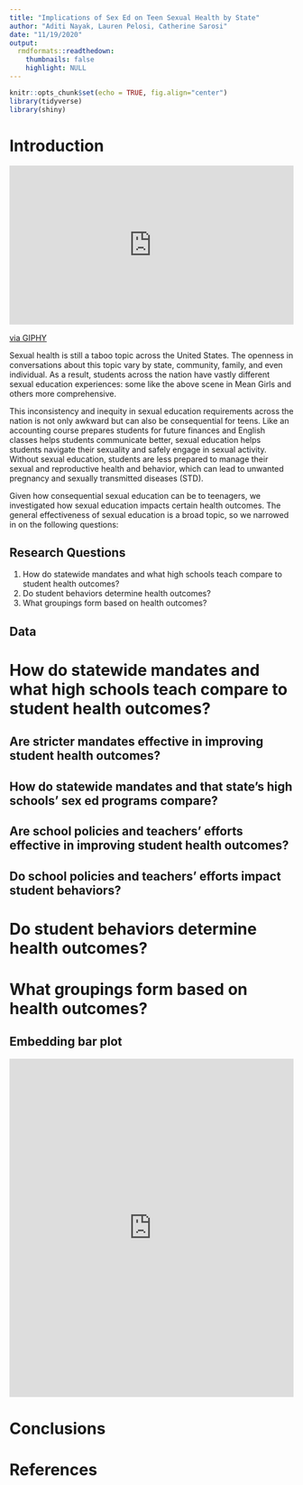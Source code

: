 ```yaml
---
title: "Implications of Sex Ed on Teen Sexual Health by State"
author: "Aditi Nayak, Lauren Pelosi, Catherine Sarosi"
date: "11/19/2020"
output:
  rmdformats::readthedown:
    thumbnails: false
    highlight: NULL
---
```


```r
knitr::opts_chunk$set(echo = TRUE, fig.align="center")
library(tidyverse)
library(shiny)
```

# Introduction

<div style="width:100%;height:0;padding-bottom:56%;position:relative;"><iframe src="https://giphy.com/embed/3o7aTDP5aDFogC5KmY" width="100%" height="100%" style="position:absolute" frameBorder="0" class="giphy-embed" allowFullScreen></iframe></div><p><a href="https://giphy.com/gifs/filmeditor-movie-mean-girls-3o7aTDP5aDFogC5KmY">via GIPHY</a></p>

Sexual health is still a taboo topic across the United States. The openness in conversations about this topic vary by state, community, family, and even individual. As a result, students across the nation have vastly different sexual education experiences: some like the above scene in Mean Girls and others more comprehensive. 

This inconsistency and inequity in sexual education requirements across the nation is not only awkward but can also be consequential for teens. Like an accounting course prepares students for future finances and English classes helps students communicate better, sexual education helps students navigate their sexuality and safely engage in sexual activity. Without sexual education, students are less prepared to manage their sexual and reproductive health and behavior, which can lead to unwanted pregnancy and sexually transmitted diseases (STD).

Given how consequential sexual education can be to teenagers, we investigated how sexual education impacts certain health outcomes. The general effectiveness of sexual education is a broad topic, so we narrowed in on the following questions:

## Research Questions
(1) How do statewide mandates and what high schools teach compare to student health outcomes?
(2) Do student behaviors determine health outcomes?
(3) What groupings form based on health outcomes?

## Data

# How do statewide mandates and what high schools teach compare to student health outcomes?

## Are stricter mandates effective in improving student health outcomes?
## How do statewide mandates and that state’s high schools’ sex ed programs compare?
## Are school policies and teachers’ efforts effective in improving student health outcomes?
## Do school policies and teachers’ efforts impact student behaviors?

# Do student behaviors determine health outcomes?

# What groupings form based on health outcomes?

## Embedding bar plot 

<iframe height="600" width="100%" frameborder="no" title="Increase in Global Temperature" src="https://anayak23.shinyapps.io/Blog_library_Fauci_lauren/ "> </iframe>

# Conclusions

# References

